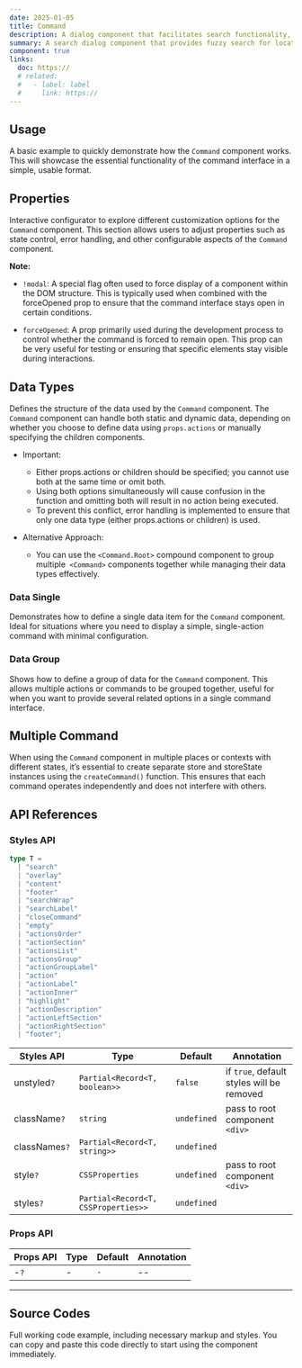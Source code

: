 ```yaml
---
date: 2025-01-05
title: Command
description: A dialog component that facilitates search functionality, often featuring fuzzy search capabilities for quick and efficient filtering.
summary: A search dialog component that provides fuzzy search for locating items quickly within the application.
component: true
links:
  doc: https://
  # related:
  #   - label: label
  #     link: https://
---
```


## Usage

A basic example to quickly demonstrate how the `Command` component works.
This will showcase the essential functionality of the command interface in a simple, usable format.

<CommandDemosUsage />

## Properties

Interactive configurator to explore different customization options for the `Command` component.
This section allows users to adjust properties such as state control, error handling, and other configurable aspects of the `Command` component.

<CommandDemosConfigurator />

**Note:**

- `!modal`:
  A special flag often used to force display of a component within the DOM structure.
  This is typically used when combined with the forceOpened prop to ensure that the command interface stays open in certain conditions.

- `forceOpened`:
  A prop primarily used during the development process to control whether the command is forced to remain open.
  This prop can be very useful for testing or ensuring that specific elements stay visible during interactions.

## Data Types

Defines the structure of the data used by the `Command` component.
The `Command` component can handle both static and dynamic data, depending on whether you choose to define data using `props.actions` or manually specifying the children components.

- Important:

  - Either props.actions or children should be specified; you cannot use both at the same time or omit both.
  - Using both options simultaneously will cause confusion in the function and omitting both will result in no action being executed.
  - To prevent this conflict, error handling is implemented to ensure that only one data type (either props.actions or children) is used.

- Alternative Approach:

  - You can use the `<Command.Root>` compound component to group multiple` <Command>` components together while managing their data types effectively.

### Data Single

Demonstrates how to define a single data item for the `Command` component.
Ideal for situations where you need to display a simple, single-action command with minimal configuration.

<CommandDemosDataTypesSingle />

### Data Group

Shows how to define a group of data for the `Command` component.
This allows multiple actions or commands to be grouped together, useful for when you want to provide several related options in a single command interface.

<CommandDemosDataTypesGroup />

## Multiple Command

When using the `Command` component in multiple places or contexts with different states, it’s essential to create separate store and storeState instances using the `createCommand()` function.
This ensures that each command operates independently and does not interfere with others.

<CommandDemosMultipleCommand />

## API References

### Styles API

```ts
type T =
  | "search"
  | "overlay"
  | "content"
  | "footer"
  | "searchWrap"
  | "searchLabel"
  | "closeCommand"
  | "empty"
  | "actionsOrder"
  | "actionSection"
  | "actionsList"
  | "actionsGroup"
  | "actionGroupLabel"
  | "action"
  | "actionLabel"
  | "actionInner"
  | "highlight"
  | "actionDescription"
  | "actionLeftSection"
  | "actionRightSection"
  | "footer";
```

| Styles API    | Type                                | Default     | Annotation                                |
| ------------- | ----------------------------------- | ----------- | ----------------------------------------- |
| unstyled`?`   | `Partial<Record<T, boolean>>`       | `false`     | if `true`, default styles will be removed |
| className`?`  | `string`                            | `undefined` | pass to root component `<div>`            |
| classNames`?` | `Partial<Record<T, string>>`        | `undefined` |                                           |
| style`?`      | `CSSProperties`                     | `undefined` | pass to root component `<div>`            |
| styles`?`     | `Partial<Record<T, CSSProperties>>` | `undefined` |                                           |

### Props API

| Props API | Type | Default | Annotation |
| --------- | ---- | ------- | ---------- |
| -`?`      | -    | `-`     | --         |

---

## Source Codes

Full working code example, including necessary markup and styles.
You can copy and paste this code directly to start using the component immediately.

<SourceCodes name="command" />
